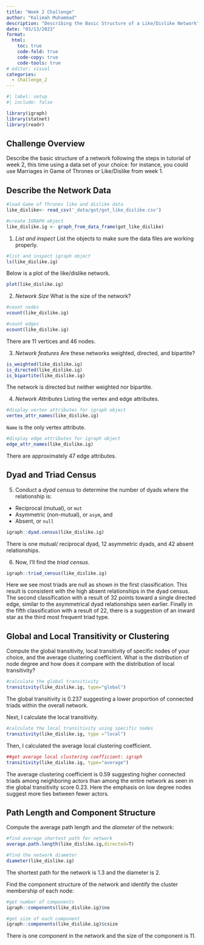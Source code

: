 ---
title: "Week 2 Challenge"
author: "Kalimah Muhammad"
description: "Describing the Basic Structure of a Like/Dislike Network"
date: "03/13/2023"
format:
  html:
    toc: true
    code-fold: true
    code-copy: true
    code-tools: true
# editor: visual
categories: 
  - challenge_2
---

```{r}
#| label: setup
#| include: false
```

```{r, include= FALSE}
library(igraph)
library(statnet)
library(readr)
```

## Challenge Overview

Describe the basic structure of a network following the steps in tutorial of week 2, this time using a data set of your choice: for instance, you could use Marriages in Game of Thrones or Like/Dislike from week 1. 

## Describe the Network Data

```{r, results='hide'}
#load Game of Thrones like and dislike data
like_dislike<- read_csv('_data/got/got_like_dislike.csv')
```

```{r, warning=FALSE}
#create IGRAPH object
like_dislike.ig <- graph_from_data_frame(got_like_dislike)
```

1. *List and inspect* List the objects to make sure the data files are working properly.

```{r}
#list and inspect igraph object
ls(like_dislike.ig)
```

Below is a plot of the like/dislike network. 

```{r}
plot(like_dislike.ig)
```


2. *Network Size* What is the size of the network? 

```{r}
#count nodes
vcount(like_dislike.ig)

#count edges
ecount(like_dislike.ig)
```

There are 11 vertices and 46 nodes.

3. *Network features* Are these networks weighted, directed, and bipartite?

```{r}
is_weighted(like_dislike.ig)
is_directed(like_dislike.ig)
is_bipartite(like_dislike.ig)
```

The network is directed but neither weighted nor bipartite. 

4. *Network Attributes* Listing the vertex and edge attributes.

```{r}
#display vertex attributes for igraph object
vertex_attr_names(like_dislike.ig)
```
`Name` is the only vertex attribute.

```{r}
#display edge attributes for igraph object
edge_attr_names(like_dislike.ig)
```

There are approximately 47 edge attributes.

## Dyad and Triad Census

5. Conduct a *dyad census* to determine the number of dyads where the relationship is:

- Reciprocal (mutual), or `mut`
- Asymmetric (non-mutual), or `asym`, and
- Absent, or `null`

```{r}
igraph::dyad.census(like_dislike.ig)
```

There is one mutual/ reciprocal dyad, 12 asymmetric dyads, and 42 absent relationships. 

6. Now, I'll find the *triad census*.

```{r}
igraph::triad_census(like_dislike.ig)
```
Here we see most triads are null as shown in the first classification. This result is consistent with the high absent relationships in the dyad census. The second classification with a result of 32 points toward a single directed edge, similar to the asymmetrical dyad relationships seen earlier. Finally in the fifth classification with a result of 22, there is a suggestion of an inward star as the third most frequent triad type.   


## Global and Local Transitivity or Clustering

Compute the global transitivity, local transitivity of specific nodes of your choice, and the average clustering coefficient. What is the distribution of node degree and how does it compare with the distribution of local transitivity?

```{r, global transitivity}
#calculate the global transitivity
transitivity(like_dislike.ig, type="global")
```

The global transitivity is 0.237 suggesting a lower proportion of connected triads within the overall network.

Next, I calculate the local transitivity.

```{r, local transitivity}
#calculate the local transitivity using specific nodes
transitivity(like_dislike.ig, type ="local")

```
Then, I calculated the average local clustering coefficient.

```{r}
##get average local clustering coefficient: igraph
transitivity(like_dislike.ig, type="average")
```

The average clustering coefficient is 0.59 suggesting higher connected triads among neighboring actors than among the entire network as seen in the global transitivity score 0.23. Here the emphasis on low degree nodes suggest more ties between fewer actors. 


## Path Length and Component Structure 

Compute the average path length and the _diameter_ of the network:

```{r, shortest path}
#find average shortest path for network
average.path.length(like_dislike.ig,directed=T)

#find the network diameter
diameter(like_dislike.ig)
```

The shortest path for the network is 1.3 and the diameter is 2.

Find the component structure of the network and identify the cluster membership of each node:

```{r, network components}
#get number of components
igraph::components(like_dislike.ig)$no 

#get size of each component
igraph::components(like_dislike.ig)$csize


```

There is one component in the network and the size of the component is 11. 









